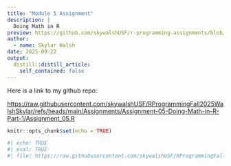 ```yaml
---
title: "Module 5 Assignment"
description: |
  Doing Math in R
preview: https://github.com/skywalshUSF/r-programming-assignments/blob/main/_posts/2025-09-22-module-5-assignment/matrix.png?raw=true
author:
  - name: Skylar Walsh
date: 2025-09-22
output:
  distill::distill_article:
    self_contained: false
---
```


Here is a link to my github repo:

<https://raw.githubusercontent.com/skywalshUSF/RProgrammingFall2025WalshSkylar/refs/heads/main/Assignments/Assignment-05-Doing-Math-in-R-Part-1/Assignment_05.R>

```r
knitr::opts_chunk$set(echo = TRUE)
```

```r
#| echo: TRUE
#| eval: TRUE
#| file: https://raw.githubusercontent.com/skywalshUSF/RProgrammingFall2025WalshSkylar/refs/heads/main/Assignments/Assignment-05-Doing-Math-in-R-Part-1/Assignment_05.R

```
